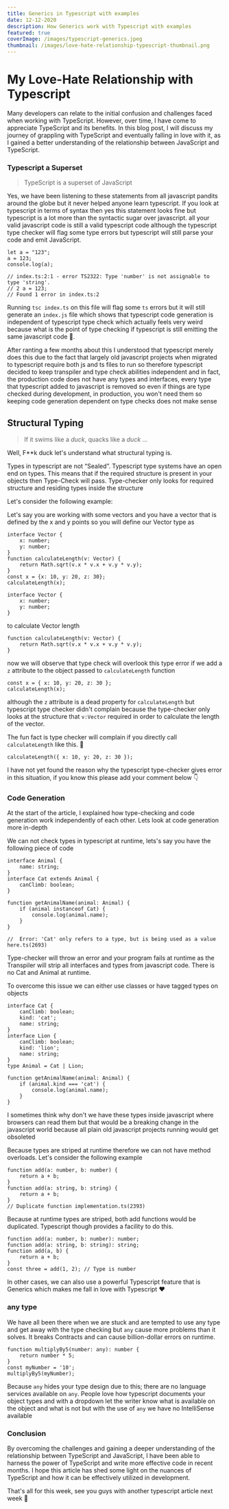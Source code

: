 ```yaml
---
title: Generics in Typescript with examples
date: 12-12-2020
description: How Generics work with Typescript with examples
featured: true
coverImage: /images/typescript-generics.jpeg
thumbnail: /images/love-hate-relationship-typescript-thumbnail.png
---
```


# My Love-Hate Relationship with Typescript

Many developers can relate to the initial confusion and challenges faced when working with TypeScript. However, over time, I have come to appreciate TypeScript and its benefits. In this blog post, I will discuss my journey of grappling with TypeScript and eventually falling in love with it, as I gained a better understanding of the relationship between JavaScript and TypeScript.

### Typescript a Superset

> TypeScript is a superset of JavaScript

Yes, we have been listening to these statements from all javascript pandits around the globe but it never helped anyone learn typescript. If you look at typescript in terms of syntax then yes this statement looks fine but typescript is a lot more than the syntactic sugar over javascript. all your valid javascript code is still a valid typescript code although the typescript type checker will flag some type errors but typescript will still parse your code and emit JavaScript.

```tsx
let a = "123";
a = 123;
console.log(a);

// index.ts:2:1 - error TS2322: Type 'number' is not assignable to type 'string'.
// 2 a = 123;
// Found 1 error in index.ts:2
```

Running `tsc index.ts` on this file will flag some `ts` errors but it will still generate an `index.js` file which shows that typescript code generation is independent of typescript type check which actually feels very weird because what is the point of type checking if typescript is still emitting the same javascript code 🤮.

After ranting a few months about this I understood that typescript merely does this due to the fact that largely old javascript projects when migrated to typescript require both js and ts files to run so therefore typescript decided to keep transpiler and type check abilities independent and in fact, the production code does not have any types and interfaces, every type that typescript added to javascript is removed so even if things are type checked during development, in production, you won't need them so keeping code generation dependent on type checks does not make sense

## Structural Typing

> If it swims like a _duck_, quacks like a _duck_ …

Well, F\*\*k duck let's understand what structural typing is.

Types in typescript are not “Sealed”. Typescript type systems have an open end on types. This means that if the required structure is present in your objects then Type-Check will pass. Type-checker only looks for required structure and residing types inside the structure

Let's consider the following example:

Let's say you are working with some vectors and you have a vector that is defined by the x and y points so you will define our Vector type as

```tsx
interface Vector {
    x: number;
    y: number;
}
function calculateLength(v: Vector) {
    return Math.sqrt(v.x * v.x + v.y * v.y);
}
const x = {x: 10, y: 20, z: 30};
calculateLength(x);
```

```tsx
interface Vector {
	x: number;
	y: number;
}
```

to calculate Vector length

```tsx
function calculateLength(v: Vector) {
	return Math.sqrt(v.x * v.x + v.y * v.y);
}
```

now we will observe that type check will overlook this type error if we add a `z` attribute to the object passed to `calculateLength` function

```tsx
const x = { x: 10, y: 20, z: 30 };
calculateLength(x);
```

although the `z` attribute is a dead property for `calculateLength` but typescript type checker didn't complain because the type-checker only looks at the structure that `v:Vector` required in order to calculate the length of the vector.

The fun fact is type checker will complain if you directly call `calculateLength` like this. 🤦

```tsx
calculateLength({ x: 10, y: 20, z: 30 });
```

I have not yet found the reason why the typescript type-checker gives error in this situation, if you know this please add your comment below 👇

### Code Generation

At the start of the article, I explained how type-checking and code generation work independently of each other. Lets look at code generation more in-depth

We can not check types in typescript at runtime, lets's say you have the following piece of code

```tsx
interface Animal {
    name: string;
}
interface Cat extends Animal {
    canClimb: boolean;
}

function getAnimalName(animal: Animal) {
    if (animal instanceof Cat) {
        console.log(animal.name);
    }
}

//  Error: 'Cat' only refers to a type, but is being used as a value here.ts(2693)
```

Type-checker will throw an error and your program fails at runtime as the Transpiler will strip all interfaces and types from javascript code. There is no Cat and Animal at runtime.

To overcome this issue we can either use classes or have tagged types on objects

```tsx
interface Cat {
    canClimb: boolean;
    kind: 'cat';
    name: string;
}
interface Lion {
    canClimb: boolean;
    kind: 'lion';
    name: string;
}
type Animal = Cat | Lion;

function getAnimalName(animal: Animal) {
    if (animal.kind === 'cat') {
        console.log(animal.name);
    }
}
```

I sometimes think why don't we have these types inside javascript where browsers can read them but that would be a breaking change in the javascript world because all plain old javascript projects running would get obsoleted

Because types are striped at runtime therefore we can not have method overloads. Let's consider the following example

```tsx
function add(a: number, b: number) {
    return a + b;
}
function add(a: string, b: string) {
    return a + b;
}
// Duplicate function implementation.ts(2393)
```

Because at runtime types are striped, both add functions would be duplicated. Typescript though provides a facility to do this.

```tsx
function add(a: number, b: number): number;
function add(a: string, b: string): string;
function add(a, b) {
    return a + b;
}
const three = add(1, 2); // Type is number
```

In other cases, we can also use a powerful Typescript feature that is Generics which makes me fall in love with Typescript ❤️

### any type

We have all been there when we are stuck and are tempted to use any type and get away with the type checking but `any` cause more problems than it solves. It breaks Contracts and can cause billion-dollar errors on runtime.

```tsx
function multiplyBy5(number: any): number {
    return number * 5;
}
const myNumber = '10';
multiplyBy5(myNumber);
```

Because `any` hides your type design due to this; there are no language services available on `any`. People love how typescript documents your object types and with a dropdown let the writer know what is available on the object and what is not but with the use of `any` we have no IntelliSense available

### Conclusion

By overcoming the challenges and gaining a deeper understanding of the relationship between TypeScript and JavaScript, I have been able to harness the power of TypeScript and write more effective code in recent months. I hope this article has shed some light on the nuances of TypeScript and how it can be effectively utilized in development.

That's all for this week, see you guys with another typescript article next week 👋
